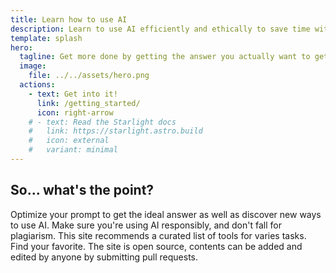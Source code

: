 ```yaml
---
title: Learn how to use AI
description: Learn to use AI efficiently and ethically to save time without crossing lines.
template: splash
hero:
  tagline: Get more done by getting the answer you actually want to get. Without plagiarism, of course.
  image:
    file: ../../assets/hero.png
  actions:
    - text: Get into it!
      link: /getting_started/
      icon: right-arrow
    # - text: Read the Starlight docs
    #   link: https://starlight.astro.build
    #   icon: external
    #   variant: minimal
---
```



## So... what's the point?

<CardGrid stagger>
	<Card title="Boost the productivity" icon="rocket">
		Optimize your prompt to get the ideal answer as well as discover new ways to use AI.
	</Card>
	<Card title="Learn the ethics" icon="information">
		Make sure you're using AI responsibly, and don't fall for plagiarism.
	</Card>
	<Card title="Find the best tools" icon="magnifier">
		This site recommends a curated list of tools for varies tasks. Find your favorite.
	</Card>
  <Card title="Contribute to Prompt Lab" icon="add-document">
		The site is open source, contents can be added and edited by anyone by submitting pull requests.
	</Card>
</CardGrid>
